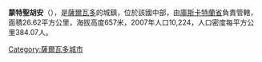 '''蒙特聖胡安'''（{{lang-es|Monte San Juan}}），是[[薩爾瓦多|薩爾瓦多]]的城鎮，位於該國中部，由[[庫斯卡特蘭省|庫斯卡特蘭省]]負責管轄，面積26.62平方公里，海拔高度657米，2007年人口10,224，人口密度每平方公里384.07人。

{{Coord|13|46|N|88|57|W|display=title}}

{{ElSalvador-geo-stub}}
[[Category:薩爾瓦多城市|Category:薩爾瓦多城市]]